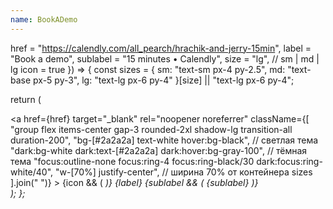 ```yaml
---
name: BookADemo
---
```

  href = "https://calendly.com/all_pearch/hrachik-and-jerry-15min",
  label = "Book a demo",
  sublabel = "15 minutes • Calendly",
  size = "lg",    // sm | md | lg
  icon = true
}) => {
  const sizes = {
    sm: "text-sm px-4 py-2.5",
    md: "text-base px-5 py-3",
    lg: "text-lg px-6 py-4"
  }[size] || "text-lg px-6 py-4";

  return (
    <div className="flex justify-center w-full">
      <a
        href={href}
        target="_blank"
        rel="noopener noreferrer"
        className={[
          "group flex items-center gap-3 rounded-2xl shadow-lg transition-all duration-200",
          "bg-[#2a2a2a] text-white hover:bg-black",               // светлая тема
          "dark:bg-white dark:text-[#2a2a2a] dark:hover:bg-gray-100", // тёмная тема
          "focus:outline-none focus:ring-4 focus:ring-black/30 dark:focus:ring-white/40",
          "w-[70%] justify-center", // ширина 70% от контейнера
          sizes
        ].join(" ")}
      >
        {icon && (
          <i className="fa-solid fa-calendar text-xl group-hover:scale-105 transition-transform" />
        )}
        <span className="leading-tight text-center">
          <span className="font-semibold">{label}</span>
          {sublabel && (
            <span className="block opacity-80 text-xs font-normal">
              {sublabel}
            </span>
          )}
        </span>
        <i className="fa-solid fa-arrow-right text-lg opacity-80 group-hover:translate-x-0.5 transition-transform" />
      </a>
    </div>
  );
};